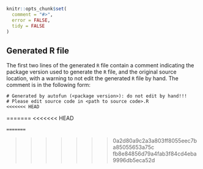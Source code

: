 <!--
%\VignetteEngine{knitr::knitr}
%\VignetteIndexEntry{Automatic Generation of R Functions}
-->

```r
knitr::opts_chunk$set(
  comment = "#>",
  error = FALSE,
  tidy = FALSE
)
```

## Generated R file

The first two lines of the generated `R` file contain a comment indicating the
package version used to generate the `R` file, and the original source location,
with a warning to not edit the generated `R` file by hand. The comment is in the
following form:

```
# Generated by autofun (<package version>): do not edit by hand!!!
# Please edit source code in <path to source code>.R
<<<<<<< HEAD
```
=======
<<<<<<< HEAD
```
=======
```
>>>>>>> 0a2d80a9c2a3a803ff8055eec7ba85055653a75c
>>>>>>> fb8e84856d79a4fab3f84cd4eba9996db5eca52d
